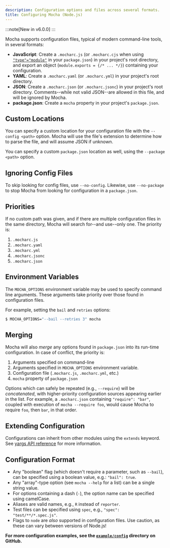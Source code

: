 ```yaml
---
description: Configuration options and files across several formats.
title: Configuring Mocha (Node.js)
---
```


:::note[New in v6.0.0]
:::

Mocha supports configuration files, typical of modern command-line tools, in several formats:

- **JavaScript**: Create a `.mocharc.js` (or `.mocharc.cjs` when using [`"type"="module"`](/next/explainers/nodejs-native-esm-support) in your `package.json`)
  in your project's root directory, and export an object (`module.exports = {/* ... */}`) containing your configuration.
- **YAML**: Create a `.mocharc.yaml` (or `.mocharc.yml`) in your project's root directory.
- **JSON**: Create a `.mocharc.json` (or `.mocharc.jsonc`) in your project's root directory.
  Comments--while not valid JSON--are allowed in this file, and will be ignored by Mocha.
- **package.json**: Create a `mocha` property in your project's `package.json`.

## Custom Locations

You can specify a custom location for your configuration file with the `--config <path>` option.
Mocha will use the file's extension to determine how to parse the file, and will assume JSON if unknown.

You can specify a custom `package.json` location as well, using the `--package <path>` option.

## Ignoring Config Files

To skip looking for config files, use `--no-config`.
Likewise, use `--no-package` to stop Mocha from looking for configuration in a `package.json`.

## Priorities

If no custom path was given, and if there are multiple configuration files in the same directory, Mocha will search for--and use--only one.
The priority is:

1. `.mocharc.js`
1. `.mocharc.yaml`
1. `.mocharc.yml`
1. `.mocharc.jsonc`
1. `.mocharc.json`

## Environment Variables

The `MOCHA_OPTIONS` environment variable may be used to specify command line arguments.
These arguments take priority over those found in configuration files.

For example, setting the `bail` and `retries` options:

```bash
$ MOCHA_OPTIONS="--bail --retries 3" mocha
```

## Merging

Mocha will also _merge_ any options found in `package.json` into its run-time configuration.
In case of conflict, the priority is:

1. Arguments specified on command-line
1. Arguments specified in `MOCHA_OPTIONS` environment variable.
1. Configuration file (`.mocharc.js`, `.mocharc.yml`, etc.)
1. `mocha` property of `package.json`

Options which can safely be repeated (e.g., `--require`) will be _concatenated_, with higher-priority configuration sources appearing earlier in the list.
For example, a `.mocharc.json` containing `"require": "bar"`, coupled with execution of `mocha --require foo`, would cause Mocha to require `foo`, then `bar`, in that order.

## Extending Configuration

Configurations can inherit from other modules using the `extends` keyword.
See [yargs API reference](http://yargs.js.org/docs/#api-reference-configobject-extends-keyword) for more information.

## Configuration Format

- Any "boolean" flag (which doesn't require a parameter, such as `--bail`), can be specified using a boolean value, e.g.: `"bail": true`.
- Any "array"-type option (see `mocha --help` for a list) can be a single string value.
- For options containing a dash (`-`), the option name can be specified using camelCase.
- Aliases are valid names, e.g., `R` instead of `reporter`.
- Test files can be specified using `spec`, e.g., `"spec": "test/**/*.spec.js"`.
- Flags to `node` are _also_ supported in configuration files.
  Use caution, as these can vary between versions of Node.js!

**For more configuration examples, see the [`example/config`](https://github.com/mochajs/mocha/tree/main/example/config) directory on GitHub.**

